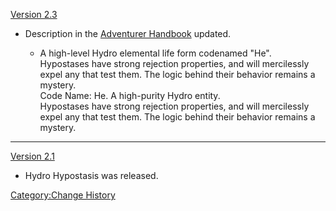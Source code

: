 [[Version 2.3]]
* Description in the [[Adventurer Handbook]] updated.
** {{Color|Old description:}} <span class="bg-highlight">A high-level Hydro elemental life form codenamed "He".</span><br />Hypostases have strong rejection properties, and will mercilessly expel any that test them. The logic behind their behavior remains a mystery.<br />{{Color|New description:}} <span class="bg-highlight">Code Name: He. A high-purity Hydro entity.</span><br />Hypostases have strong rejection properties, and will mercilessly expel any that test them. The logic behind their behavior remains a mystery.
----
[[Version 2.1]]
* Hydro Hypostasis was released.
<noinclude>[[Category:Change History]]</noinclude>